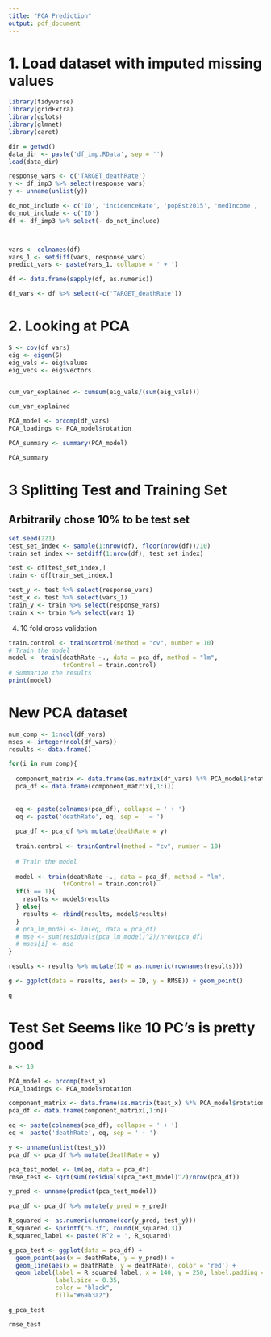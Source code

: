```yaml
---
title: "PCA Prediction"
output: pdf_document
---
```


# 1. Load dataset with imputed missing values

```r
library(tidyverse)
library(gridExtra)
library(gplots)
library(glmnet)
library(caret)

dir = getwd()
data_dir <- paste('df_imp.RData', sep = '')
load(data_dir)

response_vars <- c('TARGET_deathRate')
y <- df_imp3 %>% select(response_vars)
y <- unname(unlist(y))

do_not_include <- c('ID', 'incidenceRate', 'popEst2015', 'medIncome', 'avgAnnCount')
do_not_include <- c('ID')
df <- df_imp3 %>% select(- do_not_include)



vars <- colnames(df)
vars_1 <- setdiff(vars, response_vars)
predict_vars <- paste(vars_1, collapse = ' + ')

df <- data.frame(sapply(df, as.numeric))

df_vars <- df %>% select(-c('TARGET_deathRate'))
```

# 2. Looking at PCA

```r
S <- cov(df_vars)
eig <- eigen(S)
eig_vals <- eig$values
eig_vecs <- eig$vectors


cum_var_explained <- cumsum(eig_vals/(sum(eig_vals)))

cum_var_explained
```

```r
PCA_model <- prcomp(df_vars)
PCA_loadings <- PCA_model$rotation
```

```r
PCA_summary <- summary(PCA_model)

PCA_summary
```


# 3 Splitting Test and Training Set

## Arbitrarily chose 10% to be test set

```r
set.seed(221)
test_set_index <- sample(1:nrow(df), floor(nrow(df))/10)
train_set_index <- setdiff(1:nrow(df), test_set_index)

test <- df[test_set_index,]
train <- df[train_set_index,]

test_y <- test %>% select(response_vars)
test_x <- test %>% select(vars_1)
train_y <- train %>% select(response_vars)
train_x <- train %>% select(vars_1)
```

4. 10 fold cross validation

```r
train.control <- trainControl(method = "cv", number = 10)
# Train the model
model <- train(deathRate ~., data = pca_df, method = "lm",
               trControl = train.control)
# Summarize the results
print(model)
```

# New PCA dataset

```r
num_comp <- 1:ncol(df_vars)
mses <- integer(ncol(df_vars))
results <- data.frame()

for(i in num_comp){
  
  component_matrix <- data.frame(as.matrix(df_vars) %*% PCA_model$rotation)
  pca_df <- data.frame(component_matrix[,1:i])
  
  
  eq <- paste(colnames(pca_df), collapse = ' + ')
  eq <- paste('deathRate', eq, sep = ' ~ ')
  
  pca_df <- pca_df %>% mutate(deathRate = y)
  
  train.control <- trainControl(method = "cv", number = 10)
  
  # Train the model
  
  model <- train(deathRate ~., data = pca_df, method = "lm",
               trControl = train.control)
  if(i == 1){
    results <- model$results
  } else{
    results <- rbind(results, model$results)
  }
  # pca_lm_model <- lm(eq, data = pca_df)
  # mse <- sum(residuals(pca_lm_model)^2)/nrow(pca_df)
  # mses[i] <- mse
}

results <- results %>% mutate(ID = as.numeric(rownames(results)))

g <- ggplot(data = results, aes(x = ID, y = RMSE)) + geom_point()

g

```

# Test Set Seems like 10 PC's is pretty good

```r
n <- 10

PCA_model <- prcomp(test_x)
PCA_loadings <- PCA_model$rotation

component_matrix <- data.frame(as.matrix(test_x) %*% PCA_model$rotation)
pca_df <- data.frame(component_matrix[,1:n])

eq <- paste(colnames(pca_df), collapse = ' + ')
eq <- paste('deathRate', eq, sep = ' ~ ')

y <- unname(unlist(test_y))
pca_df <- pca_df %>% mutate(deathRate = y)

pca_test_model <- lm(eq, data = pca_df)
rmse_test <- sqrt(sum(residuals(pca_test_model)^2)/nrow(pca_df))

y_pred <- unname(predict(pca_test_model))

pca_df <- pca_df %>% mutate(y_pred = y_pred)

R_squared <- as.numeric(unname(cor(y_pred, test_y)))
R_squared <- sprintf("%.3f", round(R_squared,3))
R_squared_label <- paste('R^2 = ', R_squared)

g_pca_test <- ggplot(data = pca_df) + 
  geom_point(aes(x = deathRate, y = y_pred)) + 
  geom_line(aes(x = deathRate, y = deathRate), color = 'red') + 
  geom_label(label = R_squared_label, x = 140, y = 250, label.padding = unit(0.55, "lines"), 
             label.size = 0.35,
             color = "black",
             fill="#69b3a2")

g_pca_test

```


```r
rmse_test
```


